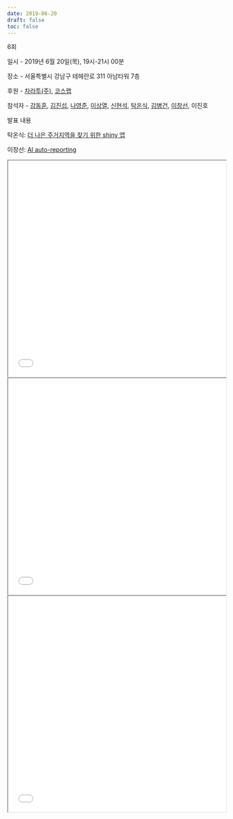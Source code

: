 ```yaml
---
date: 2019-06-20
draft: false
toc: false
---
```


6회

일시 - 2019년 6월 20일(목), 19시-21시 00분 

장소 - 서울특별시 강남구 테헤란로 311 아남타워 7층

<div id="daumRoughmapContainer1692325472664" class="root_daum_roughmap root_daum_roughmap_landing"></div>

<script charset="UTF-8" class="daum_roughmap_loader_script" src="https://ssl.daumcdn.net/dmaps/map_js_init/roughmapLoader.js"></script>

<script charset="UTF-8">
	new daum.roughmap.Lander({
		"timestamp" : "1692325472664",
		"key" : "2fvki",
		"mapWidth" : "640",
		"mapHeight" : "360"
	}).render();
</script>


후원 - [차라투(주)](https://www.zarathu.com/), [코스랩](https://www.oss.kr/kosslab)

참석자 - [강동훈](https://github.com/DonghoonGang), [김진섭](https://github.com/jinseob2kim), [나영준](https://github.com/YoungjunNa), [이상열](https://github.com/syleeie2310), [신현석](https://github.com/shinhseok), [탁온식](https://github.com/takos1026), [김병건](https://github.com/skysign), [이창선](https://github.com/csleekorea), 이진호

발표 내용

탁온식: [더 나은 주거지역을 찾기 위한 shiny 앱](https://github.com/takos1026/shiny_meetup_201906)

이창선: [AI auto-reporting](https://github.com/csleekorea/AI-AutoReporting)

<iframe width = '100%' height ='500px' class = 'slide-deck' src = 'AI-AutoReporting.pdf'></iframe>

<iframe width = '100%' height ='500px' class = 'slide-deck' src = 'AI-AutoReporting (dev).pdf'></iframe>

<iframe width = '100%' height ='500px' class = 'slide-deck' src = 'AI-AutoReporting (application).pdf'></iframe>


